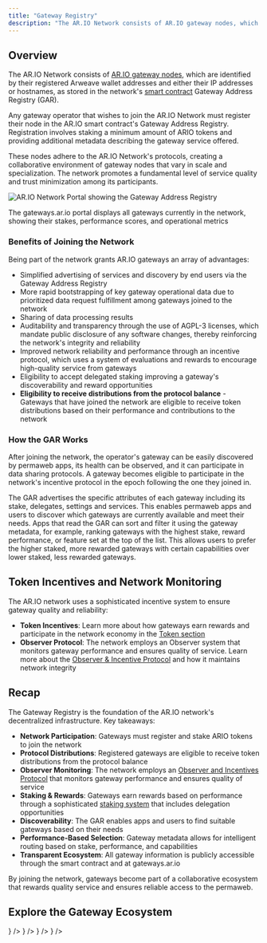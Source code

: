 ```yaml
---
title: "Gateway Registry"
description: "The AR.IO Network consists of AR.IO gateway nodes, which are identified by their registered Arweave wallet addresses and either their IP addresses or hostnames, as stored in the network"
---
```



## Overview

The AR.IO Network consists of [AR.IO gateway nodes](/learn/what-is-ario), which are identified by their registered Arweave wallet addresses and either their IP addresses or hostnames, as stored in the network's [smart contract](/learn/token) Gateway Address Registry (GAR).

Any gateway operator that wishes to join the AR.IO Network must register their node in the AR.IO smart contract's Gateway Address Registry. Registration involves staking a minimum amount of ARIO tokens and providing additional metadata describing the gateway service offered.

These nodes adhere to the AR.IO Network's protocols, creating a collaborative environment of gateway nodes that vary in scale and specialization. The network promotes a fundamental level of service quality and trust minimization among its participants.

<div className="flex justify-center my-8">
  <div className="text-center">
    <img src="/gateways.png" alt="AR.IO Network Portal showing the Gateway Address Registry" className="rounded-lg" />
    <p className="text-md text-primary italic mt-4 px-4">
      The gateways.ar.io portal displays all gateways currently in the network, showing their stakes, performance scores, and operational metrics
    </p>
  </div>
</div>

### Benefits of Joining the Network

Being part of the network grants AR.IO gateways an array of advantages:
- Simplified advertising of services and discovery by end users via the Gateway Address Registry
- More rapid bootstrapping of key gateway operational data due to prioritized data request fulfillment among gateways joined to the network
- Sharing of data processing results
- Auditability and transparency through the use of AGPL-3 licenses, which mandate public disclosure of any software changes, thereby reinforcing the network's integrity and reliability
- Improved network reliability and performance through an incentive protocol, which uses a system of evaluations and rewards to encourage high-quality service from gateways
- Eligibility to accept delegated staking improving a gateway's discoverability and reward opportunities
- **Eligibility to receive distributions from the protocol balance** - Gateways that have joined the network are eligible to receive token distributions based on their performance and contributions to the network

### How the GAR Works

After joining the network, the operator's gateway can be easily discovered by permaweb apps, its health can be observed, and it can participate in data sharing protocols. A gateway becomes eligible to participate in the network's incentive protocol in the epoch following the one they joined in.

The GAR advertises the specific attributes of each gateway including its stake, delegates, settings and services. This enables permaweb apps and users to discover which gateways are currently available and meet their needs. Apps that read the GAR can sort and filter it using the gateway metadata, for example, ranking gateways with the highest stake, reward performance, or feature set at the top of the list. This allows users to prefer the higher staked, more rewarded gateways with certain capabilities over lower staked, less rewarded gateways.

## Token Incentives and Network Monitoring

The AR.IO network uses a sophisticated incentive system to ensure gateway quality and reliability:

- **Token Incentives**: Learn more about how gateways earn rewards and participate in the network economy in the [Token section](/learn/token/)
- **Observer Protocol**: The network employs an Observer system that monitors gateway performance and ensures quality of service. Learn more about the [Observer & Incentive Protocol](/learn/oip) and how it maintains network integrity

## Recap

The Gateway Registry is the foundation of the AR.IO network's decentralized infrastructure. Key takeaways:

- **Network Participation**: Gateways must register and stake ARIO tokens to join the network
- **Protocol Distributions**: Registered gateways are eligible to receive token distributions from the protocol balance
- **Observer Monitoring**: The network employs an [Observer and Incentives Protocol](/learn/oip) that monitors gateway performance and ensures quality of service
- **Staking & Rewards**: Gateways earn rewards based on performance through a sophisticated [staking system](/learn/token/staking) that includes delegation opportunities
- **Discoverability**: The GAR enables apps and users to find suitable gateways based on their needs
- **Performance-Based Selection**: Gateway metadata allows for intelligent routing based on stake, performance, and capabilities
- **Transparent Ecosystem**: All gateway information is publicly accessible through the smart contract and at gateways.ar.io

By joining the network, gateways become part of a collaborative ecosystem that rewards quality service and ensures reliable access to the permaweb.

## Explore the Gateway Ecosystem

<Cards>
  <Card 
    title="Join the Network" 
    description="Learn how to register your gateway and join the AR.IO Network"
    href="/build/run-a-gateway/join-the-network"
    icon={<Network className="w-8 h-8" />}
  />
  <Card 
    title="Delegate Stake" 
    description="Participate in the network by delegating stake to existing gateways"
    href="/learn/token/staking"
    icon={<Target className="w-8 h-8" />}
  />
  <Card 
    title="Observer Protocol" 
    description="Understand how the network monitors gateway performance and quality"
    href="/learn/oip"
    icon={<Shield className="w-8 h-8" />}
  />
  <Card 
    title="Gateway Configuration" 
    description="Learn about gateway settings, optimization, and best practices"
    href="/build/run-a-gateway/manage"
    icon={<Settings className="w-8 h-8" />}
  />
</Cards>
